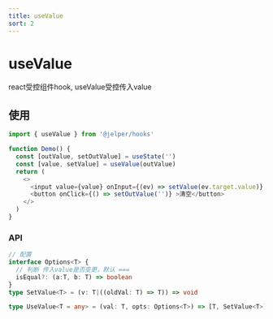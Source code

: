 ```yaml
---
title: useValue
sort: 2
---
```


# useValue
react受控组件hook, useValue受控传入value

## 使用

```typescript
import { useValue } from '@jelper/hooks'

function Demo() {
  const [outValue, setOutValue] = useState('')
  const [value, setValue] = useValue(outValue)
  return (
    <>
      <input value={value} onInput={(ev) => setValue(ev.target.value)} />
      <button onClick={() => setOutValue('')} >清空</button>
    </>
  )
}
```

### API

```typescript
// 配置
interface Options<T> {
  // 判断 传入value是否变更，默认 ===
  isEqual?: (a:T, b: T) => boolean
}
type SetValue<T> = (v: T|((oldVal: T) => T)) => void

type UseValue<T = any> = (val: T, opts: Options<T>) => [T, SetValue<T>];
```
